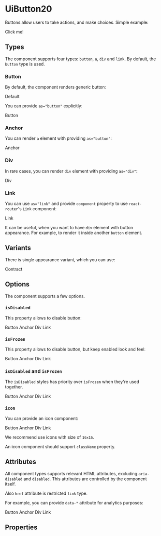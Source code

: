 



<Meta title="UiButton20/Docs" />

# UiButton20

Buttons allow users to take actions, and make choices. Simple example:

<Canvas className={contractBackground}>
  <UiButton20 variant="contract">Click me!</UiButton20>
</Canvas>

## Types

The component supports four types: `button`, `a`, `div` and `link`. By default, the `button` type is used.

### Button

By default, the component renders generic button:

<Canvas className={contractBackground}>
  <UiButton20 variant="contract">Default</UiButton20>
</Canvas>

You can provide `as="button"` explicitly:

<Canvas className={contractBackground}>
  <UiButton20 as="button" variant="contract">Button</UiButton20>
</Canvas>

### Anchor

You can render `a` element with providing `as="button"`:

<Canvas className={contractBackground}>
  <UiButton20 as="a" href="#" target="_blank" variant="contract">Anchor</UiButton20>
</Canvas>

### Div

In rare cases, you can render `div` element with providing `as="div"`:

<Canvas className={contractBackground}>
  <UiButton20 as="div" variant="contract">Div</UiButton20>
</Canvas>

### Link

You can use `as="link"` and provide `component` property to use `react-router`'s `Link` component:

<Canvas className={contractBackground}>
  <UiButton20 as="link" component={Link} target="_blank" to="#" variant="contract">Link</UiButton20>
</Canvas>

It can be useful, when you want to have `div` element with button appearance. For example, to render it inside
another `button` element.

## Variants

There is single appearance variant, which you can use:

<Canvas className={contractBackground}>
  <UiButton20 variant="contract">Contract</UiButton20>
</Canvas>

## Options

The component supports a few options.

### `isDisabled`

This property allows to disable button:

<Canvas className={contractBackground}>
  <UiButton20 as="button" isDisabled variant="contract">Button</UiButton20>
  <UiButton20 as="a" href="#" isDisabled variant="contract">Anchor</UiButton20>
  <UiButton20 as="div" isDisabled variant="contract">Div</UiButton20>
  <UiButton20 as="link" component={Link} isDisabled to="#" variant="contract">Link</UiButton20>
</Canvas>

### `isFrozen`

This property allows to disable button, but keep enabled look and feel:

<Canvas className={contractBackground}>
  <UiButton20 as="button" isFrozen variant="contract">Button</UiButton20>
  <UiButton20 as="a" href="#" isFrozen variant="contract">Anchor</UiButton20>
  <UiButton20 as="div" isFrozen variant="contract">Div</UiButton20>
  <UiButton20 as="link" component={Link} isFrozen to="#" variant="contract">Link</UiButton20>
</Canvas>

### `isDisabled` and `isFrozen`

The `isDisabled` styles has priority over `isFrozen` when they're used together.

<Canvas className={contractBackground}>
  <UiButton20 as="button" isDisabled isFrozen variant="contract">Button</UiButton20>
  <UiButton20 as="a" isDisabled isFrozen href="#" variant="contract">Anchor</UiButton20>
  <UiButton20 as="div" isDisabled isFrozen variant="contract">Div</UiButton20>
  <UiButton20 as="link" component={Link} isDisabled isFrozen to="#" variant="contract">Link</UiButton20>
</Canvas>

### `icon`

You can provide an icon component:

<Canvas className={contractBackground}>
  <UiButton20 as="button" icon={AddIcon} variant="contract">Button</UiButton20>
  <UiButton20 as="a" icon={AddIcon} href="#" target="_blank" variant="contract">Anchor</UiButton20>
  <UiButton20 as="div" icon={AddIcon} variant="contract">Div</UiButton20>
  <UiButton20 as="link" icon={AddIcon} component={Link} target="_blank" to="#" variant="contract">Link</UiButton20>
</Canvas>

We recommend use icons with size of `16x16`.

An icon component should support `className` property.

## Attributes

All component types supports relevant HTML attributes, excluding `aria-disabled` and `disabled`. This attributes are
controlled by the component itself.

Also `href` attribute is restricted `link` type.

For example, you can provide `data-*` attribute for analytics purposes:

<Canvas className={contractBackground}>
  <UiButton20 as="button" data-track-id="button" variant="contract">Button</UiButton20>
  <UiButton20 as="a" data-track-id="anchor" href="#" target="_blank" variant="contract">Anchor</UiButton20>
  <UiButton20 as="div" data-track-id="div" variant="contract">Div</UiButton20>
  <UiButton20 as="link" data-track-id="link" component={Link} target="_blank" to="#" variant="contract">Link</UiButton20>
</Canvas>

## Properties

<ArgsTable of={UiButton20} />
